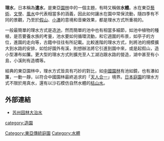 '''理水'''，日本稱為'''遣水'''，是東亞[[園林|園林]]中的一個主題，有時又稱做'''水體'''。水在東亞[[藝術|藝術]]、[[文學|文學]]、[[風水|風水]]中代表相當多的涵義，因此如何讓水在園中常保流動，隨四季有不同的景觀，乃至於[[假山|假山]]、[[瀑布|小瀑]]的意境和音樂效果，都是理水方式所重視的。

一般最簡單的理水方式是造[[池|池]]，然而簡單的池中也有相當多細節，如池中植物的種植，是否要養水族的考量，池水要如何循環流動，和它週圍的布景，如亭子的方位，進園的走向等，古籍中往往有所記載。比較進階的理水方式，則將池的規模擴大到水路的安排，如恰好園外有溪，則想辦法將它引進到園中來，或是起假山，造小型瀑布如簾。更大型的理水方式則擴充至人工湖泊跟水路的營造，湖中甚至有小島，小溪則有造橋等。

經典的東亞園林中，理水方式皆具有巧妙的對比，如[[中國園林|中國園林]]有池如鏡，也有瀑如簾，一動一靜，以符合中國園林最終追求的「[[天人合一|天人合一]]」境界。[[日本庭園|日本庭園]]的理水方式不限於用真水，還有以沙石模仿自然水體的[[枯山水|枯山水]]。

== 外部連結 ==

*[https://web.archive.org/web/20041031175942/http://www.szrbs.net/news_content.asp?NS_ID=168&NC_ID=332257 苏州园林大治水]
{{園藝學小作品}}
[[category:造園|category:造園]]
[[Category:東亞傳統庭園|Category:東亞傳統庭園]]
[[Category:水體|Category:水體]]